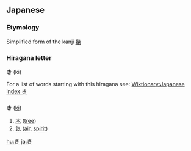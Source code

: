 == Japanese ==
===Etymology===
Simplified form of the kanji [[幾]]

===Hiragana letter===
'''き''' (ki)

For a list of words starting with this hiragana see: [[Wiktionary:Japanese index き]]

=== {{Furigana}} ===

'''き''' ([[ki]])

# [[木]] ([[tree]])
# [[気]] ([[air]], [[spirit]])
{{onstub}}

[[hu:き]]
[[ja:き]]